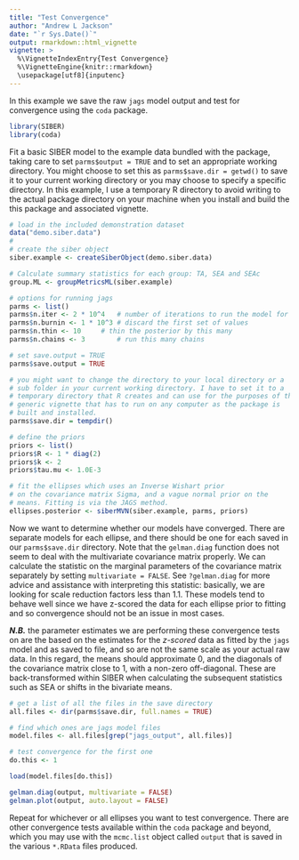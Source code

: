 ```yaml
---
title: "Test Convergence"
author: "Andrew L Jackson"
date: "`r Sys.Date()`"
output: rmarkdown::html_vignette
vignette: >
  %\VignetteIndexEntry{Test Convergence}
  %\VignetteEngine{knitr::rmarkdown}
  \usepackage[utf8]{inputenc}
---
```



In this example we save the raw `jags` model output and test for convergence using the `coda` package.

```r

library(SIBER)
library(coda)

```


Fit a basic SIBER model to the example data bundled with the package, taking care to set `parms$output = TRUE` and to set an appropriate working directory. You might choose to set this as `parms$save.dir = getwd()` to save it to your current working directory or you may choose to specify a specific directory. In this example, I use a temporary R directory to avoid writing to the actual package directory on your machine when you install and build the this package and associated vignette.

```r
# load in the included demonstration dataset
data("demo.siber.data")
#
# create the siber object
siber.example <- createSiberObject(demo.siber.data)

# Calculate summary statistics for each group: TA, SEA and SEAc
group.ML <- groupMetricsML(siber.example)

# options for running jags
parms <- list()
parms$n.iter <- 2 * 10^4   # number of iterations to run the model for
parms$n.burnin <- 1 * 10^3 # discard the first set of values
parms$n.thin <- 10     # thin the posterior by this many
parms$n.chains <- 3        # run this many chains

# set save.output = TRUE
parms$save.output = TRUE

# you might want to change the directory to your local directory or a 
# sub folder in your current working directory. I have to set it to a 
# temporary directory that R creates and can use for the purposes of this 
# generic vignette that has to run on any computer as the package is 
# built and installed.
parms$save.dir = tempdir()

# define the priors
priors <- list()
priors$R <- 1 * diag(2)
priors$k <- 2
priors$tau.mu <- 1.0E-3

# fit the ellipses which uses an Inverse Wishart prior
# on the covariance matrix Sigma, and a vague normal prior on the 
# means. Fitting is via the JAGS method.
ellipses.posterior <- siberMVN(siber.example, parms, priors)


```

Now we want to determine whether our models have converged. There are separate models for each ellipse, and there should be one for each saved in our `parms$save.dir` directory. Note that the `gelman.diag` function does not seem to deal with the multivariate covariance matrix properly. We can calculate the statistic on the marginal parameters of the covariance matrix separately by setting `multivariate = FALSE`. See `?gelman.diag` for more advice and assistance with interpreting this statistic: basically, we are looking for scale reduction factors less than 1.1. These models tend to behave well since we have z-scored the data for each ellipse prior to fitting and so convergence should not be an issue in most cases.

**_N.B._** the parameter estimates we are performing these convergence tests on are the based on the estimates for the *z-scored* data as fitted by the `jags` model and as saved to file, and so are not the same scale as your actual raw data. In this regard, the means should approximate 0, and the diagonals of the covariance matrix close to 1, with a non-zero off-diagonal. These are back-transformed within SIBER when calculating the subsequent statistics such as SEA or shifts in the bivariate means.

```r

# get a list of all the files in the save directory
all.files <- dir(parms$save.dir, full.names = TRUE)

# find which ones are jags model files
model.files <- all.files[grep("jags_output", all.files)]

# test convergence for the first one
do.this <- 1

load(model.files[do.this])

gelman.diag(output, multivariate = FALSE)
gelman.plot(output, auto.layout = FALSE)

```

Repeat for whichever or all ellipses you want to test convergence. There are other convergence tests available within the `coda` package and beyond, which you may use with the `mcmc.list` object called `output` that is saved in the various `*.RData` files produced.











